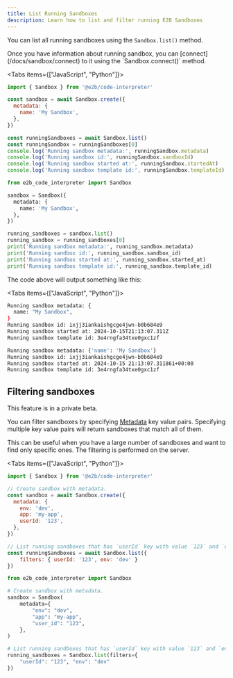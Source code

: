 ```yaml
---
title: List Running Sandboxes
description: Learn how to list and filter running E2B Sandboxes
---
```


You can list all running sandboxes using the `Sandbox.list()` method.

<Callout type="info">
Once you have information about running sandbox, you can [connect](/docs/sandbox/connect) to it using the `Sandbox.connect()` method.
</Callout>

<Tabs items={["JavaScript", "Python"]}>
```js tab
import { Sandbox } from '@e2b/code-interpreter'

const sandbox = await Sandbox.create({
  metadata: {
    name: 'My Sandbox',
  },
})

const runningSandboxes = await Sandbox.list()
const runningSandbox = runningSandboxes[0]
console.log('Running sandbox metadata:', runningSandbox.metadata)
console.log('Running sandbox id:', runningSandbox.sandboxId)
console.log('Running sandbox started at:', runningSandbox.startedAt)
console.log('Running sandbox template id:', runningSandbox.templateId)
```

```python tab
from e2b_code_interpreter import Sandbox

sandbox = Sandbox({
  metadata: {
    name: 'My Sandbox',
  },
})

running_sandboxes = sandbox.list()
running_sandbox = running_sandboxes[0]
print('Running sandbox metadata:', running_sandbox.metadata)
print('Running sandbox id:', running_sandbox.sandbox_id)
print('Running sandbox started at:', running_sandbox.started_at)
print('Running sandbox template id:', running_sandbox.template_id)
```
</Tabs>

The code above will output something like this:

<Tabs items={["JavaScript", "Python"]}>
```bash tab
Running sandbox metadata: {
  name: "My Sandbox",
}
Running sandbox id: ixjj3iankaishgcge4jwn-b0b684e9
Running sandbox started at: 2024-10-15T21:13:07.311Z
Running sandbox template id: 3e4rngfa34txe0gxc1zf
```

```bash tab
Running sandbox metadata: {'name': 'My Sandbox'}
Running sandbox id: ixjj3iankaishgcge4jwn-b0b684e9
Running sandbox started at: 2024-10-15 21:13:07.311861+00:00
Running sandbox template id: 3e4rngfa34txe0gxc1zf
```
</Tabs>

## Filtering sandboxes
<Callout type="info">
This feature is in a private beta.
</Callout>

You can filter sandboxes by specifying [Metadata](/docs/sandbox/metadata) key value pairs.
Specifying multiple key value pairs will return sandboxes that match all of them.

This can be useful when you have a large number of sandboxes and want to find only specific ones. The filtering is performed on the server.

<Tabs items={["JavaScript", "Python"]}>
```js tab
import { Sandbox } from '@e2b/code-interpreter'

// Create sandbox with metadata.
const sandbox = await Sandbox.create({
  metadata: {
    env: 'dev',
    app: 'my-app',
    userId: '123',
  },
})

// List running sandboxes that has `userId` key with value `123` and `env` key with value `dev`.
const runningSandboxes = await Sandbox.list({
    filters: { userId: '123', env: 'dev' }
})
```

```python tab
from e2b_code_interpreter import Sandbox

# Create sandbox with metadata.
sandbox = Sandbox(
    metadata={
        "env": "dev",
        "app": "my-app",
        "user_id": "123",
    },
)

# List running sandboxes that has `userId` key with value `123` and `env` key with value `dev`.
running_sandboxes = Sandbox.list(filters={
    "userId": "123", "env": "dev"
})
```
</Tabs>
